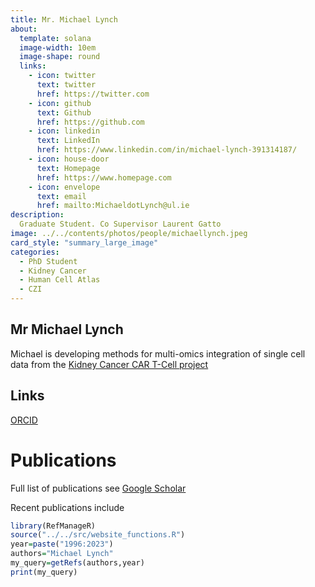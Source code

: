 ```yaml
---
title: Mr. Michael Lynch
about:
  template: solana
  image-width: 10em
  image-shape: round
  links:
    - icon: twitter
      text: twitter
      href: https://twitter.com
    - icon: github
      text: Github
      href: https://github.com
    - icon: linkedin
      text: LinkedIn
      href: https://www.linkedin.com/in/michael-lynch-391314187/
    - icon: house-door
      text: Homepage
      href: https://www.homepage.com 
    - icon: envelope
      text: email
      href: mailto:MichaeldotLynch@ul.ie
description: 
  Graduate Student. Co Supervisor Laurent Gatto
image: ../../contents/photos/people/michaellynch.jpeg
card_style: "summary_large_image"
categories:
  - PhD Student
  - Kidney Cancer
  - Human Cell Atlas
  - CZI
---
```


## Mr Michael Lynch

Michael is developing methods for multi-omics integration of single cell data from the [Kidney Cancer CAR T-Cell project](../Projects/kidneyCancer.html)

## Links

[ORCID](https://orcid.org/..)

# Publications

Full list of publications see [Google Scholar](https://scholar.google.com/..)

Recent publications include

```r
library(RefManageR)
source("../../src/website_functions.R")
year=paste("1996:2023")
authors="Michael Lynch"
my_query=getRefs(authors,year)
print(my_query)
```
